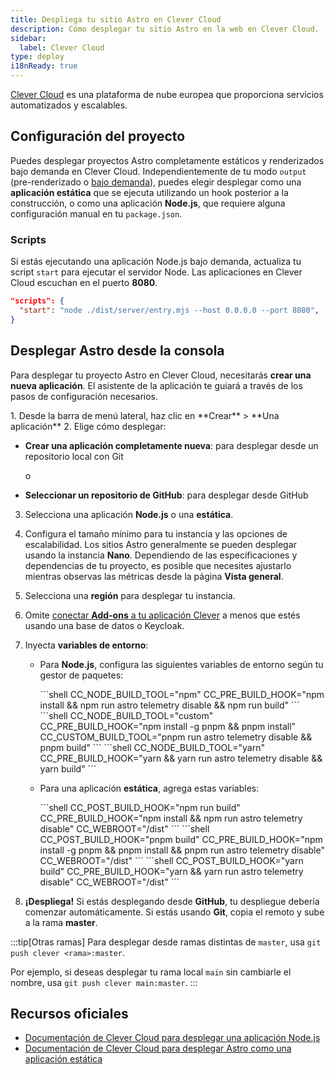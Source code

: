 ```yaml
---
title: Despliega tu sitio Astro en Clever Cloud
description: Cómo desplegar tu sitio Astro en la web en Clever Cloud.
sidebar:
  label: Clever Cloud
type: deploy
i18nReady: true
---
```


[Clever Cloud](https://clever-cloud.com) es una plataforma de nube europea que proporciona servicios automatizados y escalables.

## Configuración del proyecto

Puedes desplegar proyectos Astro completamente estáticos y renderizados bajo demanda en Clever Cloud. Independientemente de tu modo `output` (pre-renderizado o [bajo demanda](/es/guides/on-demand-rendering/)), puedes elegir desplegar como una **aplicación estática** que se ejecuta utilizando un hook posterior a la construcción, o como una aplicación **Node.js**, que requiere alguna configuración manual en tu `package.json`.

### Scripts

Si estás ejecutando una aplicación Node.js bajo demanda, actualiza tu script `start` para ejecutar el servidor Node. Las aplicaciones en Clever Cloud escuchan en el puerto **8080**.

```json title="package.json"
"scripts": {
  "start": "node ./dist/server/entry.mjs --host 0.0.0.0 --port 8080",
}
```

## Desplegar Astro desde la consola

Para desplegar tu proyecto Astro en Clever Cloud, necesitarás **crear una nueva aplicación**. El asistente de la aplicación te guiará a través de los pasos de configuración necesarios.

<Steps>
1. Desde la barra de menú lateral, haz clic en **Crear** > **Una aplicación**
2. Elige cómo desplegar:

   - **Crear una aplicación completamente nueva**: para desplegar desde un repositorio local con Git

     o

   - **Seleccionar un repositorio de GitHub**: para desplegar desde GitHub

3. Selecciona una aplicación **Node.js** o una **estática**.
4. Configura el tamaño mínimo para tu instancia y las opciones de escalabilidad. Los sitios Astro generalmente se pueden desplegar usando la instancia **Nano**. Dependiendo de las especificaciones y dependencias de tu proyecto, es posible que necesites ajustarlo mientras observas las métricas desde la página **Vista general**.
5. Selecciona una **región** para desplegar tu instancia.
6. Omite [conectar **Add-ons** a tu aplicación Clever](https://developers.clever-cloud.com/doc/addons/) a menos que estés usando una base de datos o Keycloak.
7. Inyecta **variables de entorno**:

   - Para **Node.js**, configura las siguientes variables de entorno según tu gestor de paquetes:

     <PackageManagerTabs>
       <Fragment slot="npm">
         ```shell
         CC_NODE_BUILD_TOOL="npm"
         CC_PRE_BUILD_HOOK="npm install && npm run astro telemetry disable && npm run build"
         ```
       </Fragment>
       <Fragment slot="pnpm">
         ```shell
         CC_NODE_BUILD_TOOL="custom"
         CC_PRE_BUILD_HOOK="npm install -g pnpm && pnpm install"
         CC_CUSTOM_BUILD_TOOL="pnpm run astro telemetry disable && pnpm build"
         ```
       </Fragment>
       <Fragment slot="yarn">
         ```shell
         CC_NODE_BUILD_TOOL="yarn"
         CC_PRE_BUILD_HOOK="yarn && yarn run astro telemetry disable && yarn build"
         ```
       </Fragment>
     </PackageManagerTabs>

   - Para una aplicación **estática**, agrega estas variables:

     <PackageManagerTabs>
       <Fragment slot="npm">
         ```shell
         CC_POST_BUILD_HOOK="npm run build"
         CC_PRE_BUILD_HOOK="npm install && npm run astro telemetry disable"
         CC_WEBROOT="/dist"
         ```
       </Fragment>
       <Fragment slot="pnpm">
         ```shell
         CC_POST_BUILD_HOOK="pnpm build"
         CC_PRE_BUILD_HOOK="npm install -g pnpm && pnpm install && pnpm run astro telemetry disable"
         CC_WEBROOT="/dist"
         ```
       </Fragment>
       <Fragment slot="yarn">
         ```shell
         CC_POST_BUILD_HOOK="yarn build"
         CC_PRE_BUILD_HOOK="yarn && yarn run astro telemetry disable"
         CC_WEBROOT="/dist"
         ```
       </Fragment>
     </PackageManagerTabs>

8. **¡Despliega!** Si estás desplegando desde **GitHub**, tu despliegue debería comenzar automáticamente. Si estás usando **Git**, copia el remoto y sube a la rama **master**.
</Steps>

:::tip[Otras ramas]
Para desplegar desde ramas distintas de `master`, usa `git push clever <rama>:master`.

Por ejemplo, si deseas desplegar tu rama local `main` sin cambiarle el nombre, usa `git push clever main:master`.
:::

## Recursos oficiales

- [Documentación de Clever Cloud para desplegar una aplicación Node.js](https://developers.clever-cloud.com/doc/applications/javascript/nodejs/)
- [Documentación de Clever Cloud para desplegar Astro como una aplicación estática](https://developers.clever-cloud.com/guides/astro/)
